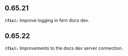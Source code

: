 ## 0.65.21
**`(fix):`** Improve logging in fern docs dev.

## 0.65.22
**`(fix):`** Improvements to the docs dev server connection.